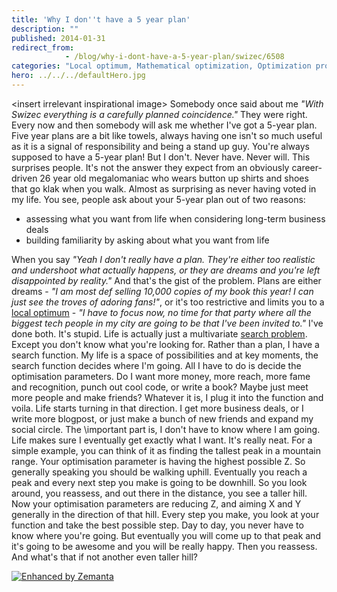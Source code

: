 ```yaml
---
title: 'Why I don''t have a 5 year plan'
description: ""
published: 2014-01-31
redirect_from: 
            - /blog/why-i-dont-have-a-5-year-plan/swizec/6508
categories: "Local optimum, Mathematical optimization, Optimization problem, Uncategorized"
hero: ../../../defaultHero.jpg
---
```

&lt;insert irrelevant inspirational image> Somebody once said about me _"With Swizec everything is a carefully planned coincidence."_ They were right. Every now and then somebody will ask me whether I've got a 5-year plan. Five year plans are a bit like towels, always having one isn't so much useful as it is a signal of responsibility and being a stand up guy. You're always supposed to have a 5-year plan! But I don't. Never have. Never will. This surprises people. It's not the answer they expect from an obviously career-driven 26 year old megalomaniac who wears button up shirts and shoes that go klak when you walk. Almost as surprising as never having voted in my life. You see, people ask about your 5-year plan out of two reasons:

- assessing what you want from life when considering long-term business deals
- building familiarity by asking about what you want from life

When you say _"Yeah I don't really have a plan. They're either too realistic and undershoot what actually happens, or they are dreams and you're left disappointed by reality."_ And that's the gist of the problem. Plans are either dreams - _"I am most def selling 10,000 copies of my book this year! I can just see the troves of adoring fans!"_, or it's too restrictive and limits you to a [local optimum](http://en.wikipedia.org/wiki/Local_optimum "Local optimum") - _"I have to focus now, no time for that party where all the biggest tech people in my city are going to be that I've been invited to."_ I've done both. It's stupid. Life is actually just a multivariate [search problem](http://en.wikipedia.org/wiki/Search_problem "Search problem"). Except you don't know what you're looking for. Rather than a plan, I have a search function. My life is a space of possibilities and at key moments, the search function decides where I'm going. All I have to do is decide the optimisation parameters. Do I want more money, more reach, more fame and recognition, punch out cool code, or write a book? Maybe just meet more people and make friends? Whatever it is, I plug it into the function and voila. Life starts turning in that direction. I get more business deals, or I write more blogpost, or just make a bunch of new friends and expand my social circle. The \\important part is, I don't have to know where I am going. Life makes sure I eventually get exactly what I want. It's really neat. For a simple example, you can think of it as finding the tallest peak in a mountain range. Your optimisation parameter is having the highest possible Z. So generally speaking you should be walking uphill. Eventually you reach a peak and every next step you make is going to be downhill. So you look around, you reassess, and out there in the distance, you see a taller hill. Now your optimisation parameters are reducing Z, and aiming X and Y generally in the direction of that hill. Every step you make, you look at your function and take the best possible step. Day to day, you never have to know where you're going. But eventually you will come up to that peak and it's going to be awesome and you will be really happy. Then you reassess. And what's that if not another even taller hill?

[![Enhanced by Zemanta](http://img.zemanta.com/zemified_e.png?x-id=6e372d7f-5b24-4e1a-a5de-28df068663ba)](http://www.zemanta.com/?px "Enhanced by Zemanta")